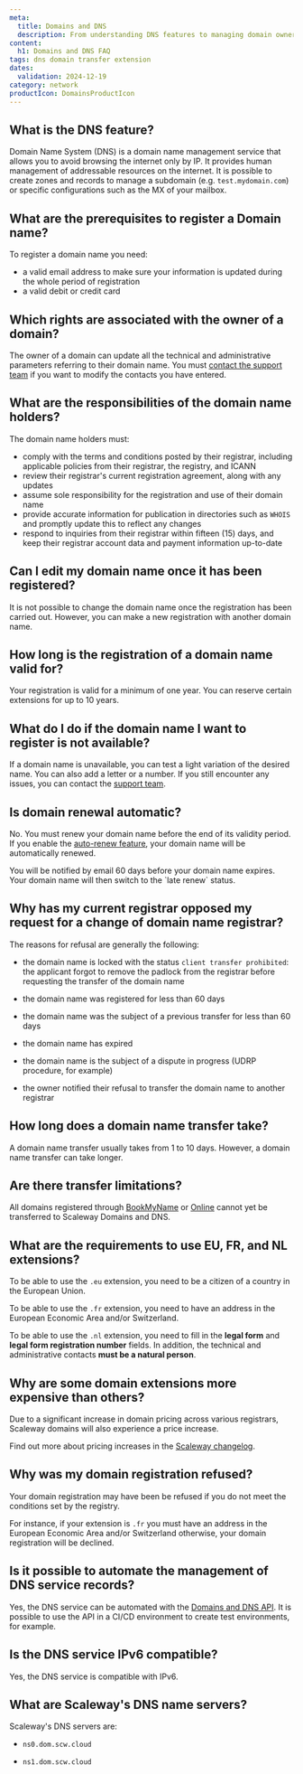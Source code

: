 ```yaml
---
meta:
  title: Domains and DNS 
  description: From understanding DNS features to managing domain ownership, explore everything you need to know about domains and DNS zones with Domains and DNS.
content:
  h1: Domains and DNS FAQ
tags: dns domain transfer extension
dates:
  validation: 2024-12-19
category: network
productIcon: DomainsProductIcon
---
```


## What is the DNS feature?

Domain Name System (DNS) is a domain name management service that allows you to avoid browsing the internet only by IP. It provides human management of addressable resources on the internet. It is possible to create zones and records to manage a subdomain (e.g. `test.mydomain.com`) or specific configurations such as the MX of your mailbox.

## What are the prerequisites to register a Domain name?

To register a domain name you need:

- a valid email address to make sure your information is updated during the whole period of registration
- a valid debit or credit card

## Which rights are associated with the owner of a domain?

The owner of a domain can update all the technical and administrative parameters referring to their domain name. You must [contact the support team](https://console.scaleway.com/support/tickets/create) if you want to modify the contacts you have entered.

## What are the responsibilities of the domain name holders?

The domain name holders must:

- comply with the terms and conditions posted by their registrar, including applicable policies from their registrar, the registry, and ICANN
- review their registrar's current registration agreement, along with any updates
- assume sole responsibility for the registration and use of their domain name
- provide accurate information for publication in directories such as `WHOIS` and promptly update this to reflect any changes
- respond to inquiries from their registrar within fifteen (15) days, and keep their registrar account data and payment information up-to-date

## Can I edit my domain name once it has been registered?

It is not possible to change the domain name once the registration has been carried out. However, you can make a new registration with another domain name.

## How long is the registration of a domain name valid for?

Your registration is valid for a minimum of one year. You can reserve certain extensions for up to 10 years.

## What do I do if the domain name I want to register is not available?

If a domain name is unavailable, you can test a light variation of the desired name. You can also add a letter or a number. If you still encounter any issues, you can contact the [support team](https://console.scaleway.com/support/tickets).

## Is domain renewal automatic?

No. You must renew your domain name before the end of its validity period.
If you enable the [auto-renew feature](/domains-and-dns/how-to/configure-autorenew/), your domain name will be automatically renewed.

<Message type="tip">
  You will be notified by email 60 days before your domain name expires. Your domain name will then switch to the `late renew` status.
</Message>

## Why has my current registrar opposed my request for a change of domain name registrar?

The reasons for refusal are generally the following:

- the domain name is locked with the status `client transfer prohibited`: the applicant forgot to remove the padlock from the registrar before requesting the transfer of the domain name

- the domain name was registered for less than 60 days

- the domain name was the subject of a previous transfer for less than 60 days

- the domain name has expired

- the domain name is the subject of a dispute in progress (UDRP procedure, for example)

- the owner notified their refusal to transfer the domain name to another registrar

## How long does a domain name transfer take?

A domain name transfer usually takes from 1 to 10 days. However, a domain name transfer can take longer.

## Are there transfer limitations?

All domains registered through [BookMyName](https://www.bookmyname.com/) or [Online](https://console.online.net/en/login) cannot yet be transferred to Scaleway Domains and DNS.

## What are the requirements to use EU, FR, and NL extensions?

To be able to use the `.eu` extension, you need to be a citizen of a country in the European Union.

To be able to use the `.fr` extension, you need to have an address in the European Economic Area and/or Switzerland.

To be able to use the `.nl` extension, you need to fill in the **legal form** and **legal form registration number** fields. In addition, the technical and administrative contacts **must be a natural person**.

## Why are some domain extensions more expensive than others?

Due to a significant increase in domain pricing across various registrars, Scaleway domains will also experience a price increase.

Find out more about pricing increases in the [Scaleway changelog](/changelog/?product=domains-and-dns).


## Why was my domain registration refused?

Your domain registration may have been be refused if you do not meet the conditions set by the registry.

For instance, if your extension is `.fr` you must have an address in the European Economic Area and/or Switzerland otherwise, your domain registration will be declined.

## Is it possible to automate the management of DNS service records?

Yes, the DNS service can be automated with the [Domains and DNS API](https://www.scaleway.com/en/developers/api/domains-and-dns/). It is possible to use the API in a CI/CD environment to create test environments, for example.

## Is the DNS service IPv6 compatible?

Yes, the DNS service is compatible with IPv6.

## What are Scaleway's DNS name servers?

Scaleway's DNS servers are:

- `ns0.dom.scw.cloud`

- `ns1.dom.scw.cloud`